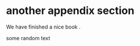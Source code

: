 # another appendix section

We have finished a nice book \index{Nice Book}.

some random \index{random} text
